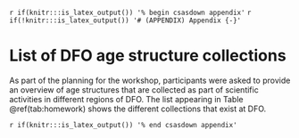 <!-- The following code should appear at the beginning of the first appendix.
(if you have one)
After that, all subsequent sections will be turned into appendices. -->

`r if(knitr:::is_latex_output()) '% begin csasdown appendix'`
`r if(!knitr:::is_latex_output()) '# (APPENDIX) Appendix {-}'`

\clearpage
# List of DFO age structure collections
As part of the planning for the workshop, participants were asked to provide an overview of age structures that are collected as part of scientific activities in different regions of DFO. The list appearing in Table \@ref(tab:homework) shows the different collections that exist at DFO.

\begin{landscapepage}

```r

in.df <- readxl::read_xlsx("../planning/Ageing-workshop-regional-homework-all-regions.xlsx", skip=3)
keep.vars <- c("Region.short","Common name","Scientific name","Stock area","Ageing structure","Years collected")
out.df <- in.df[keep.vars]

csasdown::csas_table(out.df, 
                     format="latex",
                     longtable = TRUE,
                     col_names = c("Region", "Common name", "Scientific name", "Stock", "Type of structure", "Years collected"),
                     caption="Fisheries and Oceans Canada (DFO) regions (NL is the Newfoundland and Labrador Region, MAR is the Maritimes Region, GUL is the Gulf Region, QUE is the Quebec Region, OP is Ontario and Prairie Region, ARC is the Arctic Region and PAC is the Pacific Region). SFA is Salmon Fishing Area, NAFO is the Northwest Atlantic Fisheries Organization and PMFC is the Pacific Marine Fisheries Commission") |>
  kableExtra::column_spec(c(2), width="1.6in") |>
  kableExtra::column_spec(c(3), width="1.75in", italic = TRUE) |>
  kableExtra::column_spec(c(4), width="1.5in") |>
  kableExtra::column_spec(c(6), width="1.4in")

```
\end{landscapepage}


<!-- At the end of your appendices add: -->
  `r if(knitr:::is_latex_output()) '% end csasdown appendix'`
